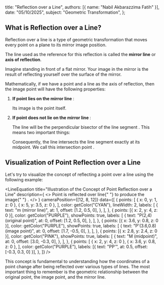 
  title: "Reflection over a Line",
  authors: [{ name: "Nabil Akbarazzima Fatih" }],
  date: "05/10/2025",
  subject: "Geometric Transformation",
};

## What is Reflection over a Line?

Reflection over a line is a type of geometric transformation that moves every point on a plane to its mirror image position.

The line used as the reference for this reflection is called the **mirror line** or **axis of reflection**.

Imagine standing in front of a flat mirror. Your image in the mirror is the result of reflecting yourself over the surface of the mirror.

Mathematically, if we have a point <InlineMath math="P(x,y)" /> and a line <InlineMath math="m" /> as the axis of reflection, then the image point <InlineMath math="P'(x',y')" /> will have the following properties:

1.  **If point <InlineMath math="P" /> lies on the mirror line <InlineMath math="m" />**:

    Its image is the point itself.

    <BlockMath math="P' = P" />

2.  **If point <InlineMath math="P" /> does not lie on the mirror line <InlineMath math="m" />**:

    The line <InlineMath math="m" /> will be the perpendicular bisector of the line segment <InlineMath math="PP'" />. This means two important things:

    <div className="flex flex-col gap-4">
      <BlockMath math="\text{Line segment } PP' \perp m" />
      <BlockMath math="\text{Distance}(P, m) = \text{Distance}(P', m)" />
    </div>

    Consequently, the line <InlineMath math="m" /> intersects the line segment <InlineMath math="PP'" /> exactly at its midpoint. We call this intersection point <InlineMath math="M" />.

## Visualization of Point Reflection over a Line

Let's try to visualize the concept of reflecting a point over a line using the following example:

<LineEquation
  title="Illustration of the Concept of Point Reflection over a Line"
  description={
    <>
      Point <InlineMath math="P(2,4)" /> is reflected over line{" "}
      <InlineMath math="m" /> to produce the image{" "}
      <InlineMath math="P'(3.6, 0.8)" />.
    </>
  }
  cameraPosition={[12, 8, 12]}
  data={[
    {
      points: [
        { x: 0, y: 1, z: 0 },
        { x: 5, y: 3.5, z: 0 },
      ],
      color: getColor("CYAN"),
      lineWidth: 2,
      labels: [
        {
          text: "m (mirror line)",
          at: 1,
          offset: [1.2, 0.5, 0],
        },
      ],
    },
    {
      points: [{ x: 2, y: 4, z: 0 }],
      color: getColor("PURPLE"),
      showPoints: true,
      labels: [
        {
          text: "P(2,4) (original point)",
          at: 0,
          offset: [1.2, 0.5, 0],
        },
      ],
    },
    {
      points: [{ x: 3.6, y: 0.8, z: 0 }],
      color: getColor("PURPLE"),
      showPoints: true,
      labels: [
        {
          text: "P'(3.6,0.8) (image point)",
          at: 0,
          offset: [1.7, -0.5, 0],
        },
      ],
    },
    {
      points: [{ x: 2.8, y: 2.4, z: 0 }],
      color: getColor("PINK"),
      showPoints: true,
      labels: [
        {
          text: "M (midpoint)",
          at: 0,
          offset: [3.0, -0.3, 0],
        },
      ],
    },
    {
      points: [
        { x: 2, y: 4, z: 0 },
        { x: 3.6, y: 0.8, z: 0 },
      ],
      color: getColor("PURPLE"),
      labels: [{ text: "PP'", at: 0.5, offset: [-0.3, 0.3, 0] }],
    },
  ]}
/>

This concept is fundamental to understanding how the coordinates of a point change after being reflected over various types of lines. The most important thing to remember is the geometric relationship between the original point, the image point, and the mirror line.
